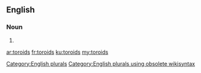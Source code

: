 ==English==

===Noun===
{{head|en}}

# {{plural of|toroid}}

[[Category:English plurals]][[Category:English plurals using obsolete wikisyntax]]

[[ar:toroids]]
[[fr:toroids]]
[[ku:toroids]]
[[my:toroids]]